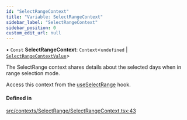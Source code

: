 ```yaml
---
id: "SelectRangeContext"
title: "Variable: SelectRangeContext"
sidebar_label: "SelectRangeContext"
sidebar_position: 0
custom_edit_url: null
---
```


• `Const` **SelectRangeContext**: `Context`<`undefined` \| [`SelectRangeContextValue`](/api/interfaces/SelectRangeContextValue.md)\>

The SelectRange context shares details about the selected days when in
range selection mode.

Access this context from the [useSelectRange](/api/functions/useSelectRange.md) hook.

#### Defined in

[src/contexts/SelectRange/SelectRangeContext.tsx:43](https://github.com/gpbl/react-day-picker/blob/433a4d1e8/src/contexts/SelectRange/SelectRangeContext.tsx#L43)

